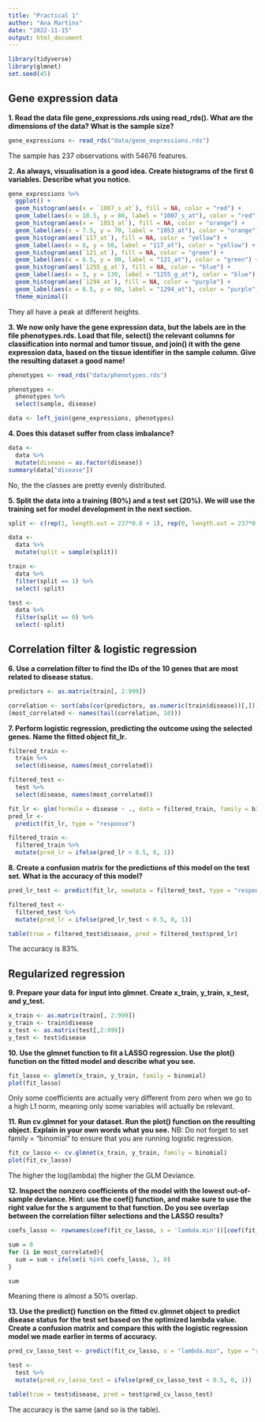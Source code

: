```yaml
---
title: "Practical 1"
author: "Ana Martins"
date: "2022-11-15"
output: html_document
---
```


```r
library(tidyverse)
library(glmnet)
set.seed(45)
```

## Gene expression data

**1. Read the data file gene_expressions.rds using read_rds(). What are the dimensions of the data? What is the sample size?**

```r
gene_expressions <- read_rds("data/gene_expressions.rds")
```

The sample has 237 observations with 54676 features.

**2. As always, visualisation is a good idea. Create histograms of the first 6 variables. Describe what you notice.**

```r
gene_expressions %>% 
  ggplot() +
  geom_histogram(aes(x = `1007_s_at`), fill = NA, color = "red") +
  geom_label(aes(x = 10.5, y = 80, label = "1007_s_at"), color = "red") +
  geom_histogram(aes(x = `1053_at`), fill = NA, color = "orange") +
  geom_label(aes(x = 7.5, y = 70, label = "1053_at"), color = "orange") +
  geom_histogram(aes(`117_at`), fill = NA, color = "yellow") +
  geom_label(aes(x = 6, y = 50, label = "117_at"), color = "yellow") +
  geom_histogram(aes(`121_at`), fill = NA, color = "green") +
  geom_label(aes(x = 6.5, y = 80, label = "121_at"), color = "green") +
  geom_histogram(aes(`1255_g_at`), fill = NA, color = "blue") +
  geom_label(aes(x = 3, y = 130, label = "1255_g_at"), color = "blue") +
  geom_histogram(aes(`1294_at`), fill = NA, color = "purple") +
  geom_label(aes(x = 8.5, y = 60, label = "1294_at"), color = "purple") +
  theme_minimal()
```

They all have a peak at different heights.

**3. We now only have the gene expression data, but the labels are in the file phenotypes.rds. Load that file, select() the relevant columns for classification into normal and tumor tissue, and join() it with the gene expression data, based on the tissue identifier in the sample column. Give the resulting dataset a good name!**

```r
phenotypes <- read_rds("data/phenotypes.rds") 

phenotypes <-
  phenotypes %>% 
  select(sample, disease)

data <- left_join(gene_expressions, phenotypes)
```

**4. Does this dataset suffer from class imbalance?**

```r
data <-
  data %>% 
  mutate(disease = as.factor(disease))
summary(data["disease"])
```

No, the the classes are pretty evenly distributed.

**5. Split the data into a training (80%) and a test set (20%). We will use the training set for model development in the next section.**

```r
split <- c(rep(1, length.out = 237*0.8 + 1), rep(0, length.out = 237*0.2))

data <-
  data %>% 
  mutate(split = sample(split))

train <-
  data %>% 
  filter(split == 1) %>% 
  select(-split)

test <-
  data %>% 
  filter(split == 0) %>% 
  select(-split)
```

## Correlation filter & logistic regression

**6. Use a correlation filter to find the IDs of the 10 genes that are most related to disease status.**

```r
predictors <- as.matrix(train[, 2:999])

correlation <- sort(abs(cor(predictors, as.numeric(train$disease))[,]))
(most_correlated <- names(tail(correlation, 10)))
```

**7. Perform logistic regression, predicting the outcome using the selected genes. Name the fitted object fit_lr.**

```r
filtered_train <-
  train %>% 
  select(disease, names(most_correlated))

filtered_test <-
  test %>% 
  select(disease, names(most_correlated))

fit_lr <- glm(formula = disease ~ ., data = filtered_train, family = binomial)
pred_lr <-
  predict(fit_lr, type = "response")

filtered_train <-
  filtered_train %>% 
  mutate(pred_lr = ifelse(pred_lr < 0.5, 0, 1))
```

**8. Create a confusion matrix for the predictions of this model on the test set. What is the accuracy of this model?**

```r
pred_lr_test <- predict(fit_lr, newdata = filtered_test, type = "response")

filtered_test <-
  filtered_test %>% 
  mutate(pred_lr = ifelse(pred_lr_test < 0.5, 0, 1))

table(true = filtered_test$disease, pred = filtered_test$pred_lr)
```

The accuracy is 83%.

## Regularized regression

**9. Prepare your data for input into glmnet. Create x_train, y_train, x_test, and y_test.**

```r
x_train <- as.matrix(train[, 2:999])
y_train <- train$disease
x_test <- as.matrix(test[,2:999])
y_test <- test$disease
```

**10. Use the glmnet function to fit a LASSO regression. Use the plot() function on the fitted model and describe what you see.**

```r
fit_lasso <- glmnet(x_train, y_train, family = binomial)
plot(fit_lasso)
```

Only some coefficients are actually very different from zero when we go to a high L1 norm, meaning only some variables will actually be relevant.

**11. Run cv.glmnet for your dataset. Run the plot() function on the resulting object. Explain in your own words what you see.** NB: Do not forget to set family = "binomial" to ensure that you are running logistic regression.

```r
fit_cv_lasso <- cv.glmnet(x_train, y_train, family = binomial)
plot(fit_cv_lasso)
```

The higher the log(lambda) the higher the GLM Deviance.

**12. Inspect the nonzero coefficients of the model with the lowest out-of-sample deviance. Hint: use the coef() function, and make sure to use the right value for the s argument to that function. Do you see overlap between the correlation filter selections and the LASSO results?**

```r
coefs_lasso <- rownames(coef(fit_cv_lasso, s = 'lambda.min'))[coef(fit_cv_lasso, s = 'lambda.min')[,1]!= 0]

sum = 0
for (i in most_correlated){
  sum = sum + ifelse(i %in% coefs_lasso, 1, 0)
}

sum
```

Meaning there is almost a 50% overlap.

**13. Use the predict() function on the fitted cv.glmnet object to predict disease status for the test set based on the optimized lambda value. Create a confusion matrix and compare this with the logistic regression model we made earlier in terms of accuracy.**

```r
pred_cv_lasso_test <- predict(fit_cv_lasso, s = "lambda.min", type = "response", newx = x_test)

test <-
  test %>% 
  mutate(pred_cv_lasso_test = ifelse(pred_cv_lasso_test < 0.5, 0, 1))

table(true = test$disease, pred = test$pred_cv_lasso_test)
```

The accuracy is the same (and so is the table).